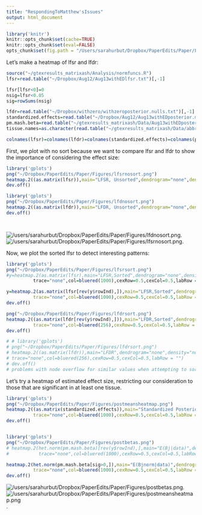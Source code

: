 ```yaml
---
title: "RespondingToMatthew'sIssues"
output: html_document
---
```


```r
library('knitr')
knitr::opts_chunk$set(cache=TRUE)
knitr::opts_chunk$set(eval=FALSE)
opts_chunk$set(fig.path = "/Users/sarahurbut/Dropbox/PaperEdits/Paper/Figures/") 
```

Let's make a heatmap of lfsr and lfdr:

```r
source("~/gtexresults_matrixash/Analysis/normfuncs.R")
lfsr=read.table("~/Dropbox/Aug12/Aug13withEDlfsr.txt")[,-1]

lfsr[lfsr<0]=0
nsig=lfsr<0.05
sig=rowSums(nsig)

lfdr=read.table("~/Dropbox/withzero/withzeroposterior.nulls.txt")[,-1]
standardized.effects=read.table("~/Dropbox/Aug12/Aug13withEDposterior.means.txt")[,-1]
pm.mash.beta=read.table("~/gtexresults_matrixash/Data/Aug13withEDposterior.betas.txt")
tissue.names=as.character(read.table("~/gtexresults_matrixash/Data/abbreviate.names.txt")[,2])

colnames(lfsr)=colnames(lfdr)=colnames(standardized.effects)=colnames(pm.mash.beta)=tissue.names

```

First, we plot with no sort because we want to compare lfsr and lfdr to show the importance of considering the effect size:

```r

library('gplots')
png("~/Dropbox/PaperEdits/Paper/Figures/lfsrnosort.png")
heatmap.2((as.matrix(lfsr)),main="LFSR, Unsorted",dendrogram="none",density="none",Colv=FALSE,Rowv=FALSE,trace="none",col=bluered(1000),cexRow=0.5,cexCol=0.5,labRow = "",ylab = "Gene",xlab="",key = T)
dev.off()

library('gplots')
png("~/Dropbox/PaperEdits/Paper/Figures/lfdnosort.png")
heatmap.2((as.matrix(lfdr)),main="LFDR, Unsorted",dendrogram="none",density="none",Colv=FALSE,Rowv = FALSE,trace="none",col=bluered(1000),cexRow=0.5,cexCol=0.5,labRow = "",ylab = "Gene",xlab="",key = FALSE)
dev.off()




```

![/users/sarahurbut/Dropbox/PaperEdits/Paper/Figures/lfdnosort.png](/Users/sarahurbut/Dropbox/PaperEdits/Paper/Figures/lfdnosort.png).
![/users/sarahurbut/Dropbox/PaperEdits/Paper/Figures/lfsrnosort.png](/Users/sarahurbut/Dropbox/PaperEdits/Paper/Figures/lfsrnosort.png).

Now, we plot the sorted lfsr to detect interesting patterns:

```r
library('gplots')
png("~/Dropbox/PaperEdits/Paper/Figures/lfsrsort.png")
#y=heatmap.2(as.matrix(lfsr),main="LFSR,Sorted",dendrogram="none",density="none",Colv=FALSE,#Rowv=FALSE,
          trace="none",col=bluered(1000),cexRow=0.5,cexCol=0.5,labRow = "",ylab = "Gene",xlab="",key=FALSE )

y=heatmap.2(as.matrix(lfsr[rev(y$rowInd),]),main="LFSR,Sorted",dendrogram="none",density="none",Colv=FALSE,Rowv=FALSE,
          trace="none",col=bluered(1000),cexRow=0.5,cexCol=0.5,labRow = "",ylab = "Gene",xlab="",key=FALSE)
dev.off()

png("~/Dropbox/PaperEdits/Paper/Figures/lfdrsort.png")
heatmap.2((as.matrix(lfdr[rev(y$rowInd),])),main="LFDR,Sorted",dendrogram="none",density="none",Colv=FALSE,Rowv=FALSE,
          trace="none",col=bluered(256),cexRow=0.5,cexCol=0.5,labRow = "",ylab = "Gene",xlab="",key=FALSE )
dev.off()

# # library('gplots')
# png("~/Dropbox/PaperEdits/Paper/Figures/lfdrsort.png")
# heatmap.2((as.matrix(lfdr)),main="LFDR",dendrogram="none",density="none",Colv=FALSE,#Rowv = FALSE,
# trace="none",col=bluered(256),cexRow=0.5,cexCol=0.5,labRow = "")
# dev.off()
# problems with node overflow for similar values when attempting to sort


```

 Let's try a heatmap of estimated effect size, restricting our consideration to those that are significant in at least one tissue.
 
```r
library('gplots')
png("~/Dropbox/PaperEdits/Paper/Figures/postmeansheatmap.png")
heatmap.2((as.matrix(standardized.effects)),main="Standardized Posterior Effects",dendrogram="none",density="none",Colv=FALSE,#Rowv=FALSE,
          trace="none",col=bluered(1000),cexRow=0.5,cexCol=0.5,labRow = "",ylab = "Gene",xlab="",key=TRUE)
dev.off()


library('gplots')
png("~/Dropbox/PaperEdits/Paper/Figures/postbetas.png")
# heatmap.2(het.norm(pm.mash.beta)[rev(y$rowInd),],main="E(Bj|data)",dendrogram="none",density="none",Colv=FALSE,Rowv=FALSE,
#           trace="none",col=bluered(1000),cexRow=0.5,cexCol=0.5,labRow = "",ylab = "Gene",xlab="",key=TRUE)

heatmap.2(het.norm(pm.mash.beta[sig>0,]),main="E(Bjnorm|data)",dendrogram="none",density="none",Colv=FALSE,#Rowv=FALSE,
          trace="none",col=bluered(1000),cexRow=0.5,cexCol=0.5,labRow = "",ylab = "Gene",xlab="",key=TRUE)
dev.off()
```
 
![/users/sarahurbut/Dropbox/PaperEdits/Paper/Figures/postbetas.png](/Users/sarahurbut/Dropbox/PaperEdits/Paper/Figures/postbetas.png).
![/users/sarahurbut/Dropbox/PaperEdits/Paper/Figures/postmeansheatmap.png](/Users/sarahurbut/Dropbox/PaperEdits/Paper/Figures/postmeansheatmap.png).
 
